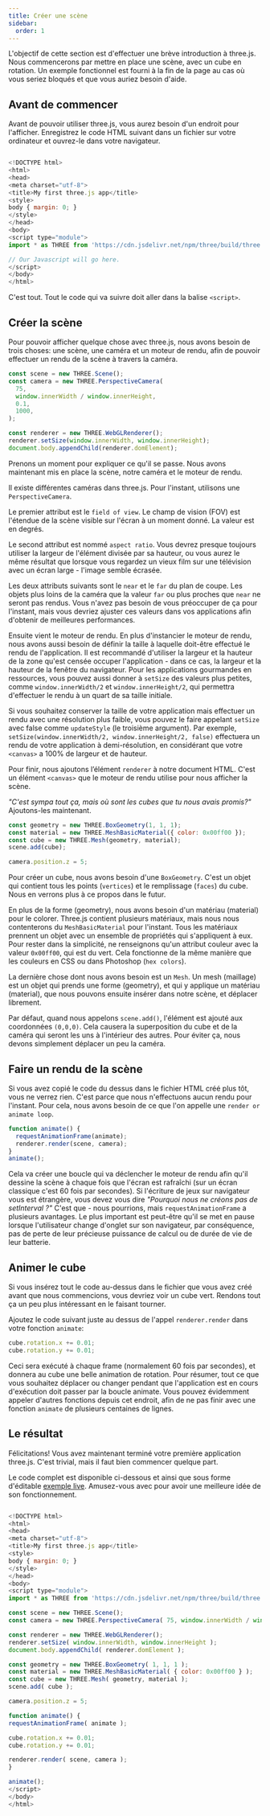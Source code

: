 ```yaml
---
title: Créer une scène
sidebar:
  order: 1
---
```


L'objectif de cette section est d'effectuer une brève introduction à three.js. Nous commencerons par mettre en place une scène, avec un cube en rotation. Un exemple fonctionnel est fourni à la fin de la page au cas où vous seriez bloqués et que vous auriez besoin d'aide.

## Avant de commencer

Avant de pouvoir utiliser three.js, vous aurez besoin d'un endroit pour l'afficher. Enregistrez le code HTML suivant dans un fichier sur votre ordinateur et ouvrez-le dans votre navigateur.

```javascript

<!DOCTYPE html>
<html>
<head>
<meta charset="utf-8">
<title>My first three.js app</title>
<style>
body { margin: 0; }
</style>
</head>
<body>
<script type="module">
import * as THREE from 'https://cdn.jsdelivr.net/npm/three/build/three.module.js';

// Our Javascript will go here.
</script>
</body>
</html>

```

C'est tout. Tout le code qui va suivre doit aller dans la balise `<script>`.

## Créer la scène

Pour pouvoir afficher quelque chose avec three.js, nous avons besoin de trois choses: une scène, une caméra et un moteur de rendu, afin de pouvoir effectuer un rendu de la scène à travers la caméra.

```javascript
const scene = new THREE.Scene();
const camera = new THREE.PerspectiveCamera(
  75,
  window.innerWidth / window.innerHeight,
  0.1,
  1000,
);

const renderer = new THREE.WebGLRenderer();
renderer.setSize(window.innerWidth, window.innerHeight);
document.body.appendChild(renderer.domElement);
```

Prenons un moment pour expliquer ce qu'il se passe. Nous avons maintenant mis en place la scène, notre caméra et le moteur de rendu.

Il existe différentes caméras dans three.js. Pour l'instant, utilisons une `PerspectiveCamera`.

Le premier attribut est le `field of view`. Le champ de vision (FOV) est l'étendue de la scène visible sur l'écran à un moment donné. La valeur est en degrés.

Le second attribut est nommé `aspect ratio`. Vous devrez presque toujours utiliser la largeur de l'élément divisée par sa hauteur, ou vous aurez le même résultat que lorsque vous regardez un vieux film sur une télévision avec un écran large - l'image semble écrasée.

Les deux attributs suivants sont le `near` et le `far` du plan de coupe. Les objets plus loins de la caméra que la valeur `far` ou plus proches que `near` ne seront pas rendus. Vous n'avez pas besoin de vous préoccuper de ça pour l'instant, mais vous devriez ajuster ces valeurs dans vos applications afin d'obtenir de meilleures performances.

Ensuite vient le moteur de rendu. En plus d'instancier le moteur de rendu, nous avons aussi besoin de définir la taille à laquelle doit-être effectué le rendu de l'application. Il est recommandé d'utiliser la largeur et la hauteur de la zone qu'est censée occuper l'application - dans ce cas, la largeur et la hauteur de la fenêtre du navigateur. Pour les applications gourmandes en ressources, vous pouvez aussi donner à `setSize` des valeurs plus petites, comme `window.innerWidth/2` et `window.innerHeight/2`, qui permettra d'effectuer le rendu à un quart de sa taille initiale.

Si vous souhaitez conserver la taille de votre application mais effectuer un rendu avec une résolution plus faible, vous pouvez le faire appelant `setSize` avec false comme `updateStyle` (le troisième argument). Par exemple, `setSize(window.innerWidth/2, window.innerHeight/2, false)` effectuera un rendu de votre application à demi-résolution, en considérant que votre `<canvas>` a 100% de largeur et de hauteur.

Pour finir, nous ajoutons l’élément `renderer` à notre document HTML. C'est un élément `<canvas>` que le moteur de rendu utilise pour nous afficher la scène.

_"C'est sympa tout ça, mais où sont les cubes que tu nous avais promis?"_ Ajoutons-les maintenant.

```javascript
const geometry = new THREE.BoxGeometry(1, 1, 1);
const material = new THREE.MeshBasicMaterial({ color: 0x00ff00 });
const cube = new THREE.Mesh(geometry, material);
scene.add(cube);

camera.position.z = 5;
```

Pour créer un cube, nous avons besoin d'une `BoxGeometry`. C'est un objet qui contient tous les points (`vertices`) et le remplissage (`faces`) du cube. Nous en verrons plus à ce propos dans le futur.

En plus de la forme (geometry), nous avons besoin d'un matériau (material) pour le colorer. Three.js contient plusieurs matériaux, mais nous nous contenterons du `MeshBasicMaterial` pour l'instant. Tous les matériaux prennent un objet avec un ensemble de propriétés qui s'appliquent à eux. Pour rester dans la simplicité, ne renseignons qu'un attribut couleur avec la valeur `0x00ff00`, qui est du vert. Cela fonctionne de la même manière que les couleurs en CSS ou dans Photoshop (`hex colors`).

La dernière chose dont nous avons besoin est un `Mesh`. Un mesh (maillage) est un objet qui prends une forme (geometry), et qui y applique un matériau (material), que nous pouvons ensuite insérer dans notre scène, et déplacer librement.

Par défaut, quand nous appelons `scene.add()`, l'élément est ajouté aux coordonnées `(0,0,0)`. Cela causera la superposition du cube et de la caméra qui seront les uns à l'intérieur des autres. Pour éviter ça, nous devons simplement déplacer un peu la caméra.

## Faire un rendu de la scène

Si vous avez copié le code du dessus dans le fichier HTML créé plus tôt, vous ne verrez rien. C'est parce que nous n'effectuons aucun rendu pour l'instant. Pour cela, nous avons besoin de ce que l'on appelle une `render or animate loop`.

```javascript
function animate() {
  requestAnimationFrame(animate);
  renderer.render(scene, camera);
}
animate();
```

Cela va créer une boucle qui va déclencher le moteur de rendu afin qu'il dessine la scène à chaque fois que l'écran est rafraîchi (sur un écran classique c'est 60 fois par secondes). Si l'écriture de jeux sur navigateur vous est étrangère, vous devez vous dire _"Pourquoi nous ne créons pas de setInterval ?"_ C'est que - nous pourrions, mais `requestAnimationFrame` a plusieurs avantages. Le plus important est peut-être qu'il se met en pause lorsque l'utilisateur change d'onglet sur son navigateur, par conséquence, pas de perte de leur précieuse puissance de calcul ou de durée de vie de leur batterie.

## Animer le cube

Si vous insérez tout le code au-dessus dans le fichier que vous avez créé avant que nous commencions, vous devriez voir un cube vert. Rendons tout ça un peu plus intéressant en le faisant tourner.

Ajoutez le code suivant juste au dessus de l'appel `renderer.render` dans votre fonction `animate`:

```javascript
cube.rotation.x += 0.01;
cube.rotation.y += 0.01;
```

Ceci sera exécuté à chaque frame (normalement 60 fois par secondes), et donnera au cube une belle animation de rotation. Pour résumer, tout ce que vous souhaitez déplacer ou changer pendant que l'application est en cours d'exécution doit passer par la boucle animate. Vous pouvez évidemment appeler d'autres fonctions depuis cet endroit, afin de ne pas finir avec une fonction `animate` de plusieurs centaines de lignes.

## Le résultat

Félicitations! Vous avez maintenant terminé votre première application three.js. C'est trivial, mais il faut bien commencer quelque part.

Le code complet est disponible ci-dessous et ainsi que sous forme d'éditable [ exemple live](https://jsfiddle.net/0c1oqf38/). Amusez-vous avec pour avoir une meilleure idée de son fonctionnement.

```javascript

<!DOCTYPE html>
<html>
<head>
<meta charset="utf-8">
<title>My first three.js app</title>
<style>
body { margin: 0; }
</style>
</head>
<body>
<script type="module">
import * as THREE from 'https://cdn.jsdelivr.net/npm/three/build/three.module.js';

const scene = new THREE.Scene();
const camera = new THREE.PerspectiveCamera( 75, window.innerWidth / window.innerHeight, 0.1, 1000 );

const renderer = new THREE.WebGLRenderer();
renderer.setSize( window.innerWidth, window.innerHeight );
document.body.appendChild( renderer.domElement );

const geometry = new THREE.BoxGeometry( 1, 1, 1 );
const material = new THREE.MeshBasicMaterial( { color: 0x00ff00 } );
const cube = new THREE.Mesh( geometry, material );
scene.add( cube );

camera.position.z = 5;

function animate() {
requestAnimationFrame( animate );

cube.rotation.x += 0.01;
cube.rotation.y += 0.01;

renderer.render( scene, camera );
}

animate();
</script>
</body>
</html>

```
